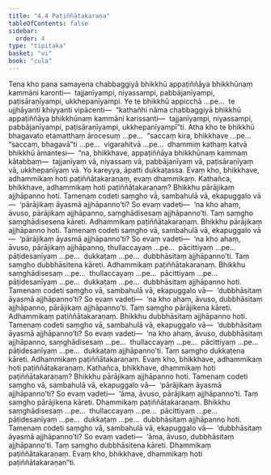 ```yaml
---
title: "4.4 Paṭiññātakaraṇa"
tableOfContents: false
sidebar:
  order: 4
type: "tipitaka"
basket: "vi"
book: "cula"
---
```



<DynamicBreadcrumb />

<Division number="200" book="cula" bookNo="4" page="202">

<Paragraph number="841" book="cula">
Tena kho pana samayena chabbaggiyā bhikkhū appaṭiññāya bhikkhūnaṃ kammāni karonti—  tajjanīyampi, niyassampi, pabbājanīyampi, paṭisāraṇīyampi, ukkhepanīyampi. Ye te bhikkhū appicchā …pe…  te ujjhāyanti khiyyanti vipācenti—  “kathañhi nāma chabbaggiyā bhikkhū appaṭiññāya bhikkhūnaṃ kammāni karissanti—  tajjanīyampi, niyassampi, pabbājanīyampi, paṭisāraṇīyampi, ukkhepanīyampī”ti. Atha kho te bhikkhū bhagavato etamatthaṃ ārocesuṃ …pe…  “saccaṃ kira, bhikkhave …pe…  “saccaṃ, bhagavā”ti …pe…  vigarahitvā …pe…  dhammiṃ kathaṃ katvā bhikkhū āmantesi—  “na, bhikkhave, appaṭiññāya bhikkhūnaṃ kammaṃ kātabbaṃ—  tajjanīyaṃ vā, niyassaṃ vā, pabbājanīyaṃ vā, paṭisāraṇīyaṃ vā, ukkhepanīyaṃ vā. Yo kareyya, āpatti dukkaṭassa.
</Paragraph>

</Division>
<Division number="201" book="cula" bookNo="4" page="203">

<Paragraph number="842" book="cula">
Evaṃ kho, bhikkhave, adhammikaṃ hoti paṭiññātakaraṇaṃ, evaṃ dhammikaṃ. Kathañca, bhikkhave, adhammikaṃ hoti paṭiññātakaraṇaṃ?
</Paragraph>

<Paragraph number="843" book="cula">
Bhikkhu pārājikaṃ ajjhāpanno hoti. Tamenaṃ codeti saṃgho vā, sambahulā vā, ekapuggalo vā—  ‘pārājikaṃ āyasmā ajjhāpanno’ti? So evaṃ vadeti—  ‘na kho ahaṃ, āvuso, pārājikaṃ ajjhāpanno, saṃghādisesaṃ ajjhāpanno’ti. Taṃ saṃgho saṃghādisesena kāreti. Adhammikaṃ paṭiññātakaraṇaṃ.
</Paragraph>

<Paragraph number="844" book="cula">
Bhikkhu pārājikaṃ ajjhāpanno hoti. Tamenaṃ codeti saṃgho vā, sambahulā vā, ekapuggalo vā—  ‘pārājikaṃ āyasmā ajjhāpanno’ti? So evaṃ vadeti—  ‘na kho ahaṃ, āvuso, pārājikaṃ ajjhāpanno, thullaccayaṃ …pe…  pācittiyaṃ …pe…  pāṭidesanīyaṃ …pe…  dukkaṭaṃ …pe…  dubbhāsitaṃ ajjhāpanno’ti. Taṃ saṃgho dubbhāsitena kāreti. Adhammikaṃ paṭiññātakaraṇaṃ.
</Paragraph>

<Paragraph number="845" book="cula">
Bhikkhu saṃghādisesaṃ …pe…  thullaccayaṃ …pe…  pācittiyaṃ …pe…  pāṭidesanīyaṃ …pe…  dukkaṭaṃ …pe…  dubbhāsitaṃ ajjhāpanno hoti. Tamenaṃ codeti saṃgho vā, sambahulā vā, ekapuggalo vā—  ‘dubbhāsitaṃ āyasmā ajjhāpanno’ti? So evaṃ vadeti—  ‘na kho ahaṃ, āvuso, dubbhāsitaṃ ajjhāpanno, pārājikaṃ ajjhāpanno’ti. Taṃ saṃgho pārājikena kāreti. Adhammikaṃ paṭiññātakaraṇaṃ.
</Paragraph>

<Paragraph number="846" book="cula">
Bhikkhu dubbhāsitaṃ ajjhāpanno hoti. Tamenaṃ codeti saṃgho vā, sambahulā vā, ekapuggalo vā—  ‘dubbhāsitaṃ āyasmā ajjhāpanno’ti? So evaṃ vadeti—  ‘na kho ahaṃ, āvuso, dubbhāsitaṃ ajjhāpanno, saṃghādisesaṃ …pe…  thullaccayaṃ …pe…  pācittiyaṃ …pe…  pāṭidesanīyaṃ …pe…  dukkaṭaṃ ajjhāpanno’ti. Taṃ saṃgho dukkaṭena kāreti. Adhammikaṃ paṭiññātakaraṇaṃ. Evaṃ kho, bhikkhave, adhammikaṃ hoti paṭiññātakaraṇaṃ.
</Paragraph>

<Paragraph number="847" book="cula">
Kathañca, bhikkhave, dhammikaṃ hoti paṭiññātakaraṇaṃ? Bhikkhu pārājikaṃ ajjhāpanno hoti. Tamenaṃ codeti saṃgho vā, sambahulā vā, ekapuggalo vā—  ‘pārājikaṃ āyasmā ajjhāpanno’ti? So evaṃ vadeti—  ‘āma, āvuso, pārājikaṃ ajjhāpanno’ti. Taṃ saṃgho pārājikena kāreti. Dhammikaṃ paṭiññātakaraṇaṃ.
</Paragraph>

<Paragraph number="848" book="cula">
Bhikkhu saṃghādisesaṃ …pe…  thullaccayaṃ …pe…  pācittiyaṃ …pe…  pāṭidesanīyaṃ …pe…  dukkaṭaṃ …pe…  dubbhāsitaṃ ajjhāpanno hoti. Tamenaṃ codeti saṃgho vā, sambahulā vā, ekapuggalo vā—  ‘dubbhāsitaṃ āyasmā ajjhāpanno’ti? So evaṃ vadeti—  ‘āma, āvuso, dubbhāsitaṃ ajjhāpanno’ti. Taṃ saṃgho dubbhāsitena kāreti. Dhammikaṃ paṭiññātakaraṇaṃ. Evaṃ kho, bhikkhave, dhammikaṃ hoti paṭiññātakaraṇan”ti.
</Paragraph>
</Division>
